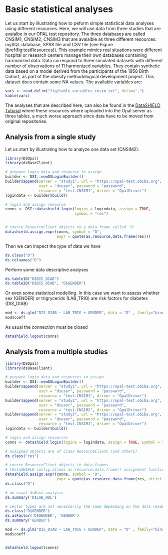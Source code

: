 # Basic statistical analyses

Let us start by illustrating how to peform simple statistical data analyses using different resources. Here, we will use data from three studies that are avaialbe in our OPAL test repository. The three databases are called CNSIM1, CNSIM2, CNSIM3 that are avaialble as three different resources: mySQL database, SPSS file and CSV file (see Figure \@ref(fig:testResources)). This example mimics real situations were different hospital or research centers manage their own databases containing harmonized data. Data correspond to three simulated datasets with different number of observations of 11 harmonized variables. They contain synthetic data based on a model derived from the participants of the 1958 Birth Cohort, as part of the obesity methodological development project. This dataset does contain some NA values. The available variables are:

```r
vars <- read_delim("fig/table_variables_cnsim.txt", delim=",")
kable(vars)
```


The analyses that are described here, can also be found in the [DataSHIELD Tutorial](https://data2knowledge.atlassian.net/wiki/spaces/DSDEV/pages/714571780/Tutorial+for+DataSHIELD+users+v5+-+http+bit.ly+intro-DS) where these resources where uploaded into the Opal server as three tables, a much worse approach since data have to be moved from original repositories.  

## Analysis from a single study

Let us start by illustrating how to analyze one data set (CNSIM2). 


```r
library(DSOpal)
library(dsBaseClient)

# prepare login data and resource to assign
builder <- DSI::newDSLoginBuilder()
builder$append(server = "study1", url = "https://opal-test.obiba.org", 
               user = "dsuser", password = "password", 
               resource = "test.CNSIM1", driver = "OpalDriver")
logindata <- builder$build()

# login and assign resource
conns <- DSI::datashield.login(logins = logindata, assign = TRUE, 
                               symbol = "res")


# coerce ResourceClient objects to a data.frame called 'D'
datashield.assign.expr(conns, symbol = "D", 
                       expr = quote(as.resource.data.frame(res)))
```

Then we can inspect the type of data we have

```r
ds.class("D")
ds.colnames("D")
```

Perform some data descriptive analyses

```r
ds.table1D("D$DIS_DIAB")
ds.table2D("D$DIS_DIAB", "D$GENDER")
```

Or even some statistical modelling. In this case we want to assess whether sex (GENDER) or trigrycerids (LAB_TRIG) are risk factors for diabetes (DIS_DIAB)

```r
mod <- ds.glm("DIS_DIAB ~ LAB_TRIG + GENDER", data = "D" , family="binomial")
mod$coeff
```

As usual the connection must be closed

```r
datashield.logout(conns)
```


## Analysis from a multiple studies

```r
library(DSOpal)
library(dsBaseClient)

# prepare login data and resources to assign
builder <- DSI::newDSLoginBuilder()
builder$append(server = "study1", url = "https://opal-test.obiba.org", 
               user = "dsuser", password = "password", 
               resource = "test.CNSIM1", driver = "OpalDriver")
builder$append(server = "study2", url = "https://opal-test.obiba.org", 
               user = "dsuser", password = "password", 
               resource = "test.CNSIM2", driver = "OpalDriver")
builder$append(server = "study3", url = "https://opal-test.obiba.org", 
               user = "dsuser", password = "password", 
               resource = "test.CNSIM3", driver = "OpalDriver")
logindata <- builder$build()

# login and assign resources
conns <- datashield.login(logins = logindata, assign = TRUE, symbol = "res")

# assigned objects are of class ResourceClient (and others)
ds.class("res")

# coerce ResourceClient objects to data.frames
# (DataSHIELD config allows as.resource.data.frame() assignment function for the purpose of the demo)
datashield.assign.expr(conns, symbol = "D", 
                       expr = quote(as.resource.data.frame(res, strict = TRUE)))
ds.class("D")

# do usual dsBase analysis
ds.summary('D$LAB_HDL')

# vector types are not necessarily the same depending on the data reader that was used
ds.class('D$GENDER')
ds.asFactor('D$GENDER', 'GENDER')
ds.summary('GENDER')

mod <- ds.glm("DIS_DIAB ~ LAB_TRIG + GENDER", data = "D" , family="binomial")
mod$coeff


datashield.logout(conns)
```